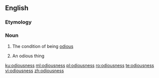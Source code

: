 ==English==

===Etymology===
{{suffix|en|odious|ness}}

===Noun===
{{en-noun|~|es}}

# {{lb|en|uncountable}} The condition of being [[odious]]
# {{lb|en|countable}} An odious thing

[[ku:odiousness]]
[[ml:odiousness]]
[[pl:odiousness]]
[[ro:odiousness]]
[[te:odiousness]]
[[vi:odiousness]]
[[zh:odiousness]]